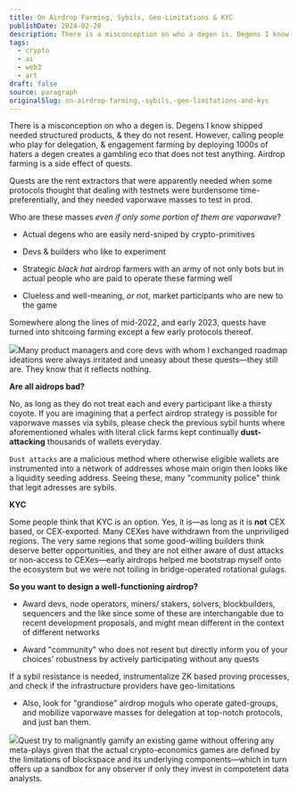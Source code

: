 ```yaml
---
title: On Airdrop Farming, Sybils, Geo-Limitations & KYC
publishDate: 2024-02-20
description: There is a misconception on who a degen is. Degens I know shipped needed structured products, & they do not resent. However, calling people who play ......
tags:
  - crypto
  - ai
  - web3
  - art
draft: false
source: paragraph
originalSlug: on-airdrop-farming,-sybils,-geo-limitations-and-kyc
---
```


There is a misconception on who a degen is. Degens I know shipped needed structured products, & they do not resent. However, calling people who play for delegation, & engagement farming by deploying 1000s of haters a degen creates a gambling eco that does not test anything. Airdrop farming is a side effect of quests.

Quests are the rent extractors that were apparently needed when some protocols thought that dealing with testnets were burdensome time-preferentially, and they needed vaporwave masses to test in prod.

Who are these masses *even if only some portion of them are vaporwave*?

- Actual degens who are easily nerd-sniped by crypto-primitives

- Devs & builders who like to experiment

- Strategic *black hat* airdrop farmers with an army of not only bots but in actual people who are paid to operate these farming well

- Clueless and well-meaning, *or not*, market participants who are new to the game

Somewhere along the lines of mid-2022, and early 2023, quests have turned into shitcoing farming except a few early protocols thereof. 

![](https://paragraph.xyz/editor/callout/information-icon.png)Many product managers and core devs with whom I exchanged roadmap ideations were always irritated and uneasy about these quests—they still are. They know that it reflects nothing. 

**Are all aidrops bad?**

No, as long as they do not treat each and every participant like a thirsty coyote. If you are imagining that a perfect airdrop strategy is possible for vaporwave masses via sybils, please check the previous sybil hunts where aforementioned whales with literal click farms kept continually **dust-attacking** thousands of wallets everyday.

`Dust attacks` are a malicious method where otherwise eligible wallets are instrumented into a network of addresses whose main origin then looks like a liquidity seeding address. Seeing these, many "community police" think that legit adresses are sybils.

**KYC**

Some people think that KYC is an option. Yes, it is—as long as it is **not** CEX based, or CEX-exported. Many CEXes have withdrawn from the unpriviliged regions. The very same regions that some good-willing builders think deserve better opportunities, and they are not either aware of dust attacks or non-access to CEXes—early airdrops helped me bootstrap myself onto the ecosystem but we were not toiling in bridge-operated rotational gulags.

**So you want to design a well-functioning airdrop?**

- Award devs, node operators, miners/ stakers, solvers, blockbuilders, sequencers and the like since some of these are interchangable due to recent development proposals, and might mean different in the context of different networks

- Award "community" who does not resent but directly inform you of your choices' robustness by actively participating without any quests

If a sybil resistance is needed, instrumentalize ZK based proving processes, and check if the infrastructure providers have geo-limitations

- Also, look for "grandiose" airdrop moguls who operate gated-groups, and mobilize vaporwave masses for delegation at top-notch protocols, and just ban them.

![](https://paragraph.xyz/editor/callout/information-icon.png)Quest try to malignantly gamify an existing game without offering any meta-plays given that the actual crypto-economics games are defined by the limitations of blockspace and its underlying components—which in turn offers up a sandbox for any observer if only they invest in compotetent data analysts.